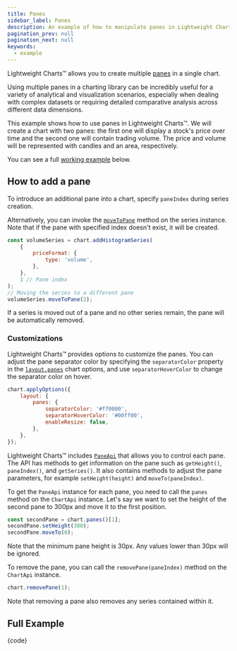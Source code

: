 ```yaml
---
title: Panes
sidebar_label: Panes
description: An example of how to manipulate panes in Lightweight Charts.
pagination_prev: null
pagination_next: null
keywords:
  - example
---
```


Lightweight Charts™ allows you to create multiple [panes](/docs/next/panes) in a single chart.

Using multiple panes in a charting library can be incredibly useful for a variety of analytical and visualization scenarios,
especially when dealing with complex datasets or requiring detailed comparative analysis across different data dimensions.

This example shows how to use panes in Lightweight Charts™. We will create a chart with two panes: the first one will display a stock's price over time and the second one will contain trading volume. The price and volume will be represented with candles and an area, respectively.

You can see a full [working example](#full-example) below.

## How to add a pane

To introduce an additional pane into a chart, specify `paneIndex` during series creation.

Alternatively, you can invoke the [`moveToPane`](/docs/next/api/interfaces/ISeriesApi#movetopane) method on the series instance. Note that if the pane with specified index doesn't exist, it will be created.

```js
const volumeSeries = chart.addHistogramSeries(
    {
        priceFormat: {
            type: 'volume',
        },
    },
    1 // Pane index
);
// Moving the series to a different pane
volumeSeries.moveToPane(2);
```

If a series is moved out of a pane and no other series remain, the pane will be automatically removed.

### Customizations

Lightweight Charts™ provides options to customize the panes. You can adjust the pane separator color by specifying the `separatorColor` property in the
[`layout.panes`](/docs/next/api/interfaces/LayoutPanesOptions) chart options, and use `separatorHoverColor` to change the separator color on hover.

```js
chart.applyOptions({
    layout: {
        panes: {
            separatorColor: '#ff0000',
            separatorHoverColor: '#00ff00',
            enableResize: false,
        },
    },
});
```

Lightweight Charts™ includes  [`PaneApi`](/docs/next/api/interfaces/IPaneApi) that allows you to control each pane. The API has methods to get information on the pane such as `getHeight()`, `paneIndex()`, and `getSeries()`. It also contains methods to adjust the pane parameters, for example `setHeight(height)` and `moveTo(paneIndex)`.

To get the `PaneApi` instance for each pane, you need to call the `panes` method on the `ChartApi` instance.
Let's say we want to set the height of the second pane to 300px and move it to the first position.

```js
const secondPane = chart.panes()[1];
secondPane.setHeight(300);
secondPane.moveTo(0);
```

Note that the minimum pane height is 30px. Any values lower than 30px will be ignored.

To remove the pane, you can call the `removePane(paneIndex)` method on the `ChartApi` instance.

```js
chart.removePane(1);
```

Note that removing a pane also removes any series contained within it.

## Full Example


<UsageGuidePartial />


<CodeBlock replaceThemeConstants chart className="language-js" hideableCode>
	{code}
</CodeBlock>
